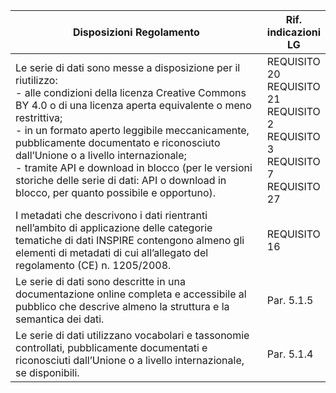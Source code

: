 | **Disposizioni Regolamento** | **Rif. indicazioni LG** |
| -------------------------------------------------------------------------------------------------------------------------------------------------------------------------------------------------------------------------------------------------------------------------------------------------------------------------------------------------------------------------------------------------------------------------------------------------------------------------- | ----------------------------------------------------------------------------------------- |
| Le serie di dati sono messe a disposizione per il riutilizzo:<br>\- alle condizioni della licenza Creative Commons BY 4.0 o di una licenza aperta equivalente o meno restrittiva;<br>\- in un formato aperto leggibile meccanicamente, pubblicamente documentato e riconosciuto dall’Unione o a livello internazionale;<br>\- tramite API e download in blocco (per le versioni storiche delle serie di dati: API o download in blocco, per quanto possibile e opportuno). | REQUISITO 20<br>REQUISITO 21<br>REQUISITO 2<br>REQUISITO 3<br>REQUISITO 7<br>REQUISITO 27 |
| I metadati che descrivono i dati rientranti nell’ambito di applicazione delle categorie tematiche di dati INSPIRE contengono almeno gli elementi di metadati di cui all'allegato del regolamento (CE) n. 1205/2008. | REQUISITO 16 |
| Le serie di dati sono descritte in una documentazione online completa e accessibile al pubblico che descrive almeno la struttura e la semantica dei dati. | Par. 5.1.5 |
| Le serie di dati utilizzano vocabolari e tassonomie controllati, pubblicamente documentati e riconosciuti dall’Unione o a livello internazionale, se disponibili. | Par. 5.1.4 |
